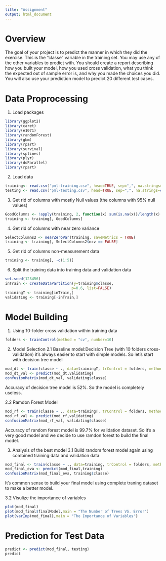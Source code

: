 ---
title: "Assignment"
output: html_document
---

# Overview

The goal of your project is to predict the manner in which they did the exercise. This is the "classe" variable in the training set. You may use any of the other variables to predict with. You should create a report describing how you built your model, how you used cross validation, what you think the expected out of sample error is, and why you made the choices you did. You will also use your prediction model to predict 20 different test cases.

# Data Proprocessing

1. Load packages
```{r}
library(ggplot2)
library(caret)
library(e1071)
library(randomForest)
library(gbm)
library(rpart)
library(survival)
library(splines)
library(plyr)
library(doParallel)
library(rpart)
```


2. Load data
```{r}
training<- read.csv("pml-training.csv", head=TRUE, sep=",", na.strings=c("NA","#DIV/0!","")) 
testing <- read.csv("pml-testing.csv", head=TRUE, sep=",", na.strings=c("NA","#DIV/0!",""))
```

3. Get rid of columns with mostly Null values (the columns with 95% null values)
```{r}
GoodColumns <- !apply(training, 2, function(x) sum(is.na(x))/length(x) > 0.95)
training <- training[, GoodColumns]
```

4. Get rid of columns with near zero variance
```{r}
SelectColumns2 <- nearZeroVar(training, saveMetrics = TRUE)
training <- training[, SelectColumns2$nzv == FALSE]
```

5. Get rid of columns non-measurement data
```{r}
training <- training[, -c(1:5)]
```

6. Split the training data into training data and validation data
```{r}
set.seed(123456)
inTrain <- createDataPartition(y=training$classe,
                              p=0.6, list=FALSE)
trainingT <- training[inTrain,]
validating <- training[-inTrain,]
```


# Model Building
1. Using 10-folder cross validation within training data
```{r}
folders <- trainControl(method = "cv", number=10)
```

2. Model Selection
2.1 Baseline model:Decision Tree (with 10 folders cross-validation)
it's always easier to start with simple models. So let's start with decision tree model
```{r}
mod_dt <- train(classe ~ ., data=trainingT, trControl = folders, method="rpart")
mod_dt_val <- predict(mod_dt,validating)
confusionMatrix(mod_dt_val, validating$classe)
```
Accuracy of decision tree model is 52%. So the model is completely useless.

2.2 Ramdon Forest Model
```{r}
mod_rf <- train(classe ~ ., data=trainingT, trControl = folders, method="rf")
mod_rf_val <- predict(mod_rf,validating)
confusionMatrix(mod_rf_val, validating$classe)
```
Accuracy of random forest model is 99.7% for validation dataset. So it's a very good model and we decide to use ramdon forest to build the final model.

3. Analysis of the best model
3.1 Build random forest model again using combined training data and validation data
```{r}
mod_final <- train(classe ~ ., data=training, trControl = folders, method="rf")
mod_final_eva <- predict(mod_final,training)
confusionMatrix(mod_final_eva, training$classe)
```
It's common sense to build your final model using complete traning dataset to make a better model. 

3.2 Visulize the importance of variables
```{r}
plot(mod_final)
plot(mod_final$finalModel,main = "The Number of Trees VS. Error")
plot(varImp(mod_final),main = "The Importance of Variables")
```


# Prediction for Test Data
```{r}
predict <- predict(mod_final, testing)
predict
```
